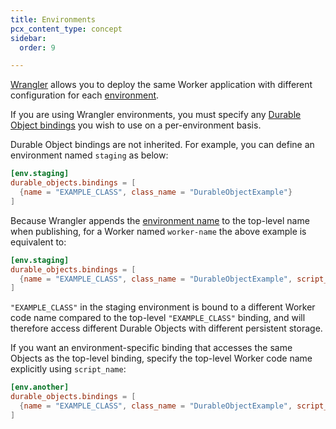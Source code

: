 ```yaml
---
title: Environments
pcx_content_type: concept
sidebar:
  order: 9

---
```


[Wrangler](/workers/wrangler/install-and-update/) allows you to deploy the same Worker application with different configuration for each [environment](/workers/wrangler/environments/).

If you are using Wrangler environments, you must specify any [Durable Object bindings](/workers/runtime-apis/bindings/) you wish to use on a per-environment basis.

Durable Object bindings are not inherited. For example, you can define an environment named `staging` as below:


<WranglerConfig>

```toml
[env.staging]
durable_objects.bindings = [
  {name = "EXAMPLE_CLASS", class_name = "DurableObjectExample"}
]
```

</WranglerConfig>

Because Wrangler appends the [environment name](/workers/wrangler/environments/) to the top-level name when publishing, for a Worker named `worker-name` the above example is equivalent to:



<WranglerConfig>

```toml
[env.staging]
durable_objects.bindings = [
  {name = "EXAMPLE_CLASS", class_name = "DurableObjectExample", script_name = "worker-name-staging"}
]
```

</WranglerConfig>

`"EXAMPLE_CLASS"` in the staging environment is bound to a different Worker code name compared to the top-level `"EXAMPLE_CLASS"` binding, and will therefore access different Durable Objects with different persistent storage.

If you want an environment-specific binding that accesses the same Objects as the top-level binding, specify the top-level Worker code name explicitly using `script_name`:



<WranglerConfig>

```toml
[env.another]
durable_objects.bindings = [
  {name = "EXAMPLE_CLASS", class_name = "DurableObjectExample", script_name = "worker-name"}
]
```

</WranglerConfig>
